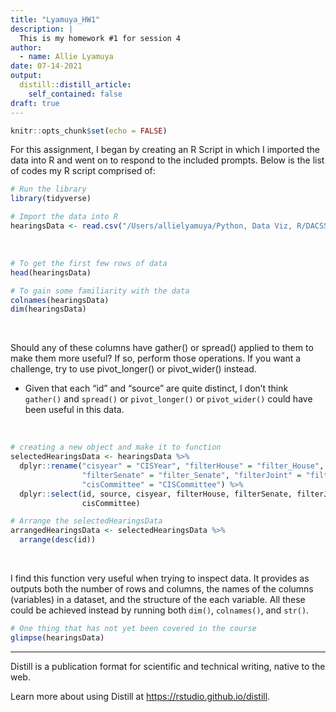 ```yaml
---
title: "Lyamuya_HW1"
description: |
  This is my homework #1 for session 4 
author:
  - name: Allie Lyamuya
date: 07-14-2021
output:
  distill::distill_article:
    self_contained: false
draft: true
---
```



```r
knitr::opts_chunk$set(echo = FALSE)
```

For this assignment, I began by creating an R Script in which I imported the
data into R and went on to respond to the included prompts. Below is the list of
codes my R script comprised of:

```r
# Run the library
library(tidyverse)

# Import the data into R
hearingsData <- read.csv("/Users/allielyamuya/Python, Data Viz, R/DACSS601SS22021/congressional_hearings.csv")

```

<br>

```r
# To get the first few rows of data
head(hearingsData)

# To gain some familiarity with the data
colnames(hearingsData)
dim(hearingsData)
```

<br>

Should any of these columns have gather() or spread() applied to them to make 
them more useful? If so, perform those operations. If you want a challenge, 
try to use pivot_longer() or pivot_wider() instead.

* Given that each "id" and "source" are quite distinct, I don't think `gather()`
and `spread()` or `pivot_longer()` or `pivot_wider()` could have been useful in
this data. 

<br>


```r
# creating a new object and make it to function 
selectedHearingsData <- hearingsData %>%
  dplyr::rename("cisyear" = "CISYear", "filterHouse" = "filter_House", 
                "filterSenate" = "filter_Senate", "filterJoint" = "filter_Joint",
                "cisCommittee" = "CISCommittee") %>%
  dplyr::select(id, source, cisyear, filterHouse, filterSenate, filterJoint,
                cisCommittee)

# Arrange the selectedHearingsData
arrangedHearingsData <- selectedHearingsData %>%
  arrange(desc(id))
```

<br>

I find this function very useful when trying to inspect data. It provides as
outputs both the number of rows and columns, the names of the columns (variables)
in a dataset, and the structure of the each variable. All these could be 
achieved instead by running both `dim()`, `colnames()`, and `str()`. 

```r
# One thing that has not yet been covered in the course
glimpse(hearingsData)
```



***
Distill is a publication format for scientific and technical writing, native to the web.

Learn more about using Distill at <https://rstudio.github.io/distill>.



